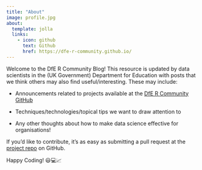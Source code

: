 ---
title: "About"
image: profile.jpg
about:
  template: jolla
  links:
    - icon: github
      text: Github
      href: https://dfe-r-community.github.io/
---

::: {style="text-align: left"}
Welcome to the DfE R Community Blog! This resource is updated by data
scientists in the (UK Government) Department for Education with posts
that we think others may also find useful/interesting. These may
include:

-   Announcements related to projects available at the [DfE R Community
    GitHub](https://github.com/DfE-R-Community)

-   Techniques/technologies/topical tips we want to draw attention to

-   Any other thoughts about how to make data science effective for
    organisations!

If you'd like to contribute, it's as easy as submitting a pull request
at the [project
repo](https://github.com/DfE-R-Community/dfe-r-community.github.io) on
GitHub.

Happy Coding! 😃💻📈
:::
